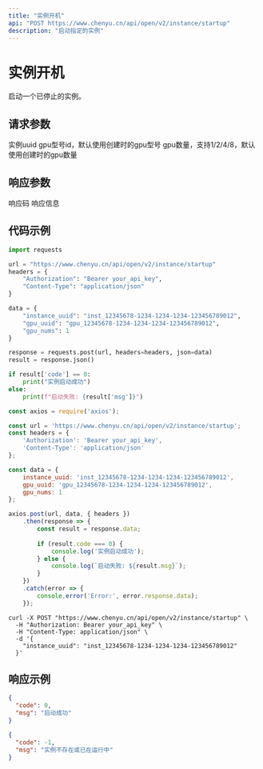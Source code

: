 ```yaml
---
title: "实例开机"
api: "POST https://www.chenyu.cn/api/open/v2/instance/startup"
description: "启动指定的实例"
---
```


# 实例开机

启动一个已停止的实例。

## 请求参数

<ParamField body="instance_uuid" type="string" required>
  实例uuid
</ParamField>

<ParamField body="gpu_uuid" type="string">
  gpu型号id，默认使用创建时的gpu型号
</ParamField>

<ParamField body="gpu_nums" type="integer">
  gpu数量，支持1/2/4/8，默认使用创建时的gpu数量
</ParamField>

## 响应参数

<ResponseField name="code" type="integer">
  响应码
</ResponseField>

<ResponseField name="msg" type="string">
  响应信息
</ResponseField>

## 代码示例

<CodeGroup>

```python Python
import requests

url = "https://www.chenyu.cn/api/open/v2/instance/startup"
headers = {
    "Authorization": "Bearer your_api_key",
    "Content-Type": "application/json"
}

data = {
    "instance_uuid": "inst_12345678-1234-1234-1234-123456789012",
    "gpu_uuid": "gpu_12345678-1234-1234-1234-123456789012",
    "gpu_nums": 1
}

response = requests.post(url, headers=headers, json=data)
result = response.json()

if result['code'] == 0:
    print("实例启动成功")
else:
    print(f"启动失败: {result['msg']}")
```

```javascript JavaScript
const axios = require('axios');

const url = 'https://www.chenyu.cn/api/open/v2/instance/startup';
const headers = {
    'Authorization': 'Bearer your_api_key',
    'Content-Type': 'application/json'
};

const data = {
    instance_uuid: 'inst_12345678-1234-1234-1234-123456789012',
    gpu_uuid: 'gpu_12345678-1234-1234-1234-123456789012',
    gpu_nums: 1
};

axios.post(url, data, { headers })
    .then(response => {
        const result = response.data;
        
        if (result.code === 0) {
            console.log('实例启动成功');
        } else {
            console.log(`启动失败: ${result.msg}`);
        }
    })
    .catch(error => {
        console.error('Error:', error.response.data);
    });
```

```curl cURL
curl -X POST "https://www.chenyu.cn/api/open/v2/instance/startup" \
  -H "Authorization: Bearer your_api_key" \
  -H "Content-Type: application/json" \
  -d '{
    "instance_uuid": "inst_12345678-1234-1234-1234-123456789012"
  }'
```

</CodeGroup>

## 响应示例

<CodeGroup>

```json 成功响应
{
  "code": 0,
  "msg": "启动成功"
}
```

```json 失败响应
{
  "code": -1,
  "msg": "实例不存在或已在运行中"
}
```

</CodeGroup>